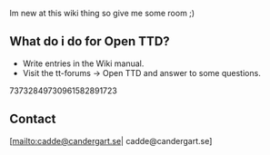 Im new at this wiki thing so give me some room ;)
==What do i do for Open TTD?==

* Write entries in the Wiki manual.
* Visit the tt-forums &rarr; Open TTD and answer to some questions.
73732849730961582891723

==Contact==

[mailto:cadde@candergart.se| cadde@candergart.se]